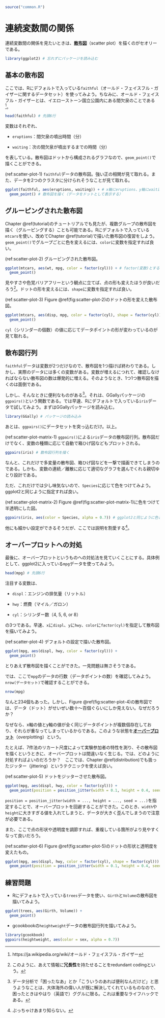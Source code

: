 ```r
source("common.R")
```

# 連続変数間の関係 {#association}

連続変数間の関係を見たいときは、<u>**散布図**</u>（scatter plot）を描くのがセオリーである。

```r
library(ggplot2) # 忘れずにパッケージを読み込む
```


## 基本の散布図

ここでは、Rにデフォルトで入っている`faithful`（オールド・フェイスフル・ガイザーに関するデータセット）を使ってみよう。ちなみに、オールド・フェイスフル・ガイザーとは、イエローストーン国立公園内にある間欠泉のことである^[https://ja.wikipedia.org/wiki/オールド・フェイスフル・ガイザー]。

```r
head(faithful) # 先頭6行
```

変数はそれぞれ、

- `eruptions`：間欠泉の噴出時間（分）

- `waiting`：次の間欠泉が噴出するまでの時間（分）

を表している。散布図はドットから構成されるグラフなので、`geom_point()`で描くことができる。

(ref:scatter-plot-1) `faithful`データの散布図。強い正の相関が見て取れる。また、データを2つのクラスタに分けられそうなことが見て取れる。

```r
ggplot(faithful, aes(eruptions, waiting)) + # x軸にeruptions、y軸にwaiting
  geom_point() # 散布図を描く（データをドットとして表示する）
```


## グルーピングされた散布図

Chapter \@ref(tutorial)のチュートリアルでも見たが、複数グループの散布図を描く（グルーピングする）ことも可能である。Rにデフォルトで入っている`mtcars`を使い、改めてChapter \@ref(tutorial)で描いた散布図の復習をしよう。`geom_point()`でグループごとに色を変えるには、`color`に変数を指定すれば良い。

(ref:scatter-plot-2) グルーピングされた散布図。

```r
ggplot(mtcars, aes(wt, mpg, color = factor(cyl))) + # factor(変数)とすることで、離散変数として扱える
  geom_point()
```

見やすさや色覚バリアフリーという観点に立てば、点の形も変えたほうが良いだろう^[このように、あえて情報に**冗長性**を持たせることをredundant codingという。]。ドットの形を変えるには、`shape`に変数を指定すれば良い。

(ref:scatter-plot-3) Figure \@ref(fig:scatter-plot-2)のドットの形を変えた散布図。

```r
ggplot(mtcars, aes(disp, mpg, color = factor(cyl), shape = factor(cyl))) + # shape = factor(cyl)を追加
  geom_point()
```

`cyl`（シリンダーの個数）の値に応じてデータポイントの形が変わっているのが見て取れる。

## 散布図行列

`faithful`データは変数が2つだけなので、散布図を1つ描けば終わりである。しかし、実際のデータには多くの変数がある。変数が増えるにつれて、確認しなければならない散布図の数は爆発的に増える。そのようなとき、1つ1つ散布図を描くのは面倒である。

しかし、そんなときに便利なものがある^[データ分析で「困ったなあ」とか「こういうのあれば便利なんだけど」と思うようなことは、大体海外の偉い人が既に解決してくれているものなので、困ったときはやはり（英語で）ググルに限る。これは重要なライフハックである。]。それは、GGallyパッケージの`ggpairs()`という関数である。では早速、Rにデフォルトで入っている`iris`データで試してみよう。まずはGGallyパッケージを読み込む。

```r
library(GGally) # パッケージの読み込み
```

あとは、`ggpairs()`にデータセットを突っ込むだけ。以上。

(ref:scatter-plot-matrix-1) `ggpairs()`による`iris`データの散布図行列。散布図だけでなく、変数の種類に応じて自動で箱ひげ図などもプロットされる。

```r
ggpairs(iris) # 散布図行列を描く
```

なんと、これだけで多変量の散布図、箱ひげ図などを一撃で描画できてしまうのである。しかも、変数の連続／離散に応じて適切なグラフを選んでくれる親切ゆとり設計である。

ただ、これだけでは少し味気ないので、`Species`に応じて色をつけてみよう。ggplot2と同じように指定すれば良い。

(ref:scatter-plot-matrix-2) Figure \@ref(fig:scatter-plot-matrix-1)に色をつけて半透明にした図。

```r
ggpairs(iris, aes(color = Species, alpha = 0.7)) # ggplot2と同じように色と透明度を指定
```

他にも細かい設定ができるそうだが、ここでは説明を割愛する^[ぶっちゃけあまり知らない。]。

## オーバープロットへの対処

最後に、オーバープロットというものへの対処法を見ていくことにする。具体例として、ggplot2に入っている`mpg`データを使ってみよう。

```r
head(mpg) # 先頭6行
```

注目する変数は、

- `displ`：エンジンの排気量（リットル）

- `hwy`：燃費（マイル／ガロン）

- `cyl`：シリンダー数（4, 5, 6, or 8）

の3つである。早速、`x`に`displ`、`y`に`hwy`、`color`に`factor(cyl)`を指定して散布図を描いてみよう。

(ref:scatter-plot-4) デフォルトの設定で描いた散布図。

```r
ggplot(mpg, aes(displ, hwy, color = factor(cyl))) +
  geom_point()
```

とりあえず散布図を描くことができた。一見問題は無さそうである。

では、ここで`mpg`のデータの行数（データポイントの数）を確認してみよう。`nrow(データセット)`で確認することができる。

```r
nrow(mpg)
```

なんと234個もあった。しかし、Figure \@ref(fig:scatter-plot-4)の散布図では、データ（ドット）がせいぜい数十〜百個ぐらいにしか見えない。なぜだろうか？

なぜなら、x軸の値とy軸の値が全く同じデータポイントが複数個存在しており、それらが重なってしまっているからである。このような状態を<u>**オーバープロット**</u>（overplotting）という。

たとえば、7件法のリカート尺度によって実験参加者の特性を測り、その散布図を描くというときに、オーバープロットは間違いなく生じる。では、どのように対処すればよいのだろうか？　ここでは、Chapter \@ref(distribution)でも扱ったジッター（jittering）というテクニックを使えば良い。

(ref:scatter-plot-5) ドットをジッターさせた散布図。

```r
ggplot(mpg, aes(displ, hwy, color = factor(cyl))) +
  geom_point(position = position_jitter(width = 0.1, height = 0.4, seed = 1)) # ドットをジッターさせている
```

`position = position_jitter(width = ..., height = ..., seed = ...)`を指定することで、オーバープロットを回避することができた。このとき、`width`や`height`に大きすぎる値を入れてしまうと、データが大きく歪んでしまうので注意が必要である。

また、ここで点の形状や透明度を調節すれば、重複している箇所がより見やすくなって良いだろう。

(ref:scatter-plot-6) Figure \@ref(fig:scatter-plot-5)のドットの形状と透明度を変えたもの。

```r
ggplot(mpg, aes(displ, hwy, color = factor(cyl), shape = factor(cyl))) + # shapeに変数を指定
  geom_point(position = position_jitter(width = 0.1, height = 0.4, seed = 1), alpha = 0.7) # alpha = 0.7を追加
```

## 練習問題

- Rにデフォルトで入っている`trees`データを使い、`Girth`と`Volume`の散布図を描いてみよう。

```r
ggplot(trees, aes(Girth, Volume)) +
  geom_point()
```

- gcookbookの`heightweight`データの散布図行列を描いてみよう。

```r
library(gcookbook)
ggpairs(heightweight, aes(color = sex, alpha = 0.7))
```
